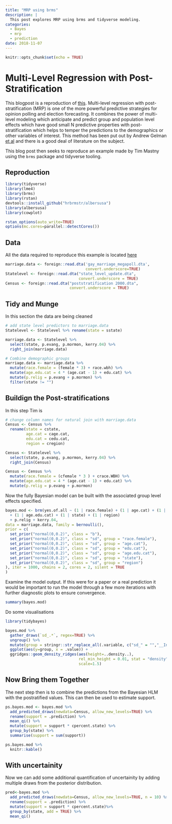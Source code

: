 ```yaml
---
title: "MRP using brms"
description: |
  This post explores MRP using brms and tidyverse modeling.
categories:
  - Bayes
  - mrp
  - prediction
date: 2018-11-07
---
```


```r
knitr::opts_chunk$set(echo = TRUE)
```

# Multi-Level Regression with Post-Stratification

This blogpost is a reproduction of [this](https://timmastny.rbind.io/blog/multilevel-mrp-tidybayes-brms-stan/). Multi-level regression with post-stratification (MRP) is one of the more powerful predictive strategies for opinion polling and election forecasting. It combines the power of multi-level modeling which anticipate and predict group and population level effects which have good small N predictive properties with post-stratification which helps to temper the predictions to the demographics or other variables of interest. This method has been put out by Andrew Gelman [et al](http://www.princeton.edu/~jkastell/MRP_primer/mrp_primer.pdf) and there is a good deal of literature on the subject.

This blog post then seeks to reproduce an example made by Tim Mastny using the `brms` package and tidyverse tooling.

## Reproduction

```r
library(tidyverse)
library(lme4)
library(brms)
library(rstan)
devtools::install_github("hrbrmstr/albersusa")
library(albersusa)
library(cowplot)

rstan_options(auto_write=TRUE)
options(mc.cores=parallel::detectCores())
```

## Data

All the data required to reproduce this example is located [here](http://www.princeton.edu/~jkastell/mrp_primer.html)

```r
marriage.data <- foreign::read.dta('gay_marriage_megapoll.dta',
                                   convert.underscore=TRUE)
Statelevel <- foreign::read.dta("state_level_update.dta",
                                convert.underscore = TRUE)
Census <- foreign::read.dta("poststratification 2000.dta",
                            convert.underscore = TRUE)
```

## Tidy and Munge

In this section the data are being cleaned

```r
# add state level predictors to marriage.data
Statelevel <- Statelevel %>% rename(state = sstate)

marriage.data <- Statelevel %>%
  select(state, p.evang, p.mormon, kerry.04) %>%
  right_join(marriage.data)

# Combine demographic groups
marriage.data <- marriage.data %>%
  mutate(race.female = (female * 3) + race.wbh) %>%
  mutate(age.edu.cat = 4 * (age.cat - 1) + edu.cat) %>%
  mutate(p.relig = p.evang + p.mormon) %>%
  filter(state != "")
```

## Buildign the Post-stratifications

In this step Tim is 

```r
# change column names for natural join with marriage.data
Census <- Census %>% 
  rename(state = cstate,
         age.cat = cage.cat,
         edu.cat = cedu.cat,
         region = cregion)

Census <- Statelevel %>%
  select(state, p.evang, p.mormon, kerry.04) %>%
  right_join(Census)

Census <- Census %>%
  mutate(race.female = (cfemale * 3 ) + crace.WBH) %>%
  mutate(age.edu.cat = 4 * (age.cat - 1) + edu.cat) %>%
  mutate(p.relig = p.evang + p.mormon)
```

Now the fully Bayesian model can be built with the associated group level effects specified.

```r
bayes.mod <- brm(yes.of.all ~ (1 | race.female) + (1 | age.cat) + (1 | edu.cat)
  + (1 | age.edu.cat) + (1 | state) + (1 | region)
  + p.relig + kerry.04,
data = marriage.data, family = bernoulli(),
prior = c(
  set_prior("normal(0,0.2)", class = "b"),
  set_prior("normal(0,0.2)", class = "sd", group = "race.female"),
  set_prior("normal(0,0.2)", class = "sd", group = "age.cat"),
  set_prior("normal(0,0.2)", class = "sd", group = "edu.cat"),
  set_prior("normal(0,0.2)", class = "sd", group = "age.edu.cat"),
  set_prior("normal(0,0.2)", class = "sd", group = "state"),
  set_prior("normal(0,0.2)", class = "sd", group = "region")
), iter = 1000, chains = 2, cores = 2, silent = TRUE
)
```

Examine the model output. If this were for a paper or a real prediction it would be important to run the model through a few more iterations with further diagnostic plots to ensure convergence.

```r
summary(bayes.mod)
```

Do some visualisations

```r
library(tidybayes)

bayes.mod %>%
  gather_draws(`sd_.*`, regex=TRUE) %>%
  ungroup() %>%
  mutate(group = stringr::str_replace_all(.variable, c("sd_" = "","__Intercept"=""))) %>%
  ggplot(aes(y=group, x = .value)) + 
  ggridges::geom_density_ridges(aes(height=..density..),
                                rel_min_height = 0.01, stat = "density",
                                scale=1.5)
```

## Now Bring them Together

The next step then is to combine the predictions from the Bayesian HLM with the postratified values. This can then be used to estimate support.

```r
ps.bayes.mod <- bayes.mod %>%
  add_predicted_draws(newdata=Census, allow_new_levels=TRUE) %>%
  rename(support = .prediction) %>%
  mean_qi() %>%
  mutate(support = support * cpercent.state) %>%
  group_by(state) %>%
  summarise(support = sum(support))

ps.bayes.mod %>% 
  knitr::kable()
```

## With uncertainity

Now we can add some additional quantification of uncertainity by adding multiple draws from the posterior distribution.

```r
pred<-bayes.mod %>%
  add_predicted_draws(newdata=Census, allow_new_levels=TRUE, n = 10) %>%
  rename(support = .prediction) %>%
  mutate(support = support * cpercent.state)%>%
  group_by(state, add = TRUE) %>%
  mean_qi()
```


